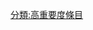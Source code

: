 {{catmore1|[[Wikipedia:一級方程式專題|Wikipedia:一級方程式專題]]}}
{{Articles by Importance|topic=一级方程式|project=一级方程式|format=TOC}}
{{emptycat}}

[[分類:高重要度條目|分類:高重要度條目]]
